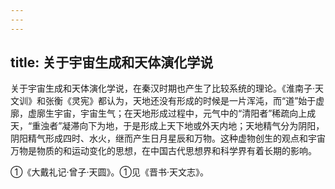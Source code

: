 ```yaml
---
---
---
```

title: 关于宇宙生成和天体演化学说
---



关于宇宙生成和天体演化学说，在秦汉时期也产生了比较系统的理论。《淮南子·天文训》和张衡《灵宪》都认为，天地还没有形成的时候是一片浑沌，而“道”始于虚廓，虚廓生宇宙，宇宙生气；在天地形成过程中，元气中的“清阳者”稀疏向上成天，“重浊者”凝滞向下为地，于是形成上天下地或外天内地；天地精气分为阴阳，阴阳精气形成四时、水火，继而产生日月星辰和万物。这种虚物创生的观点和宇宙万物是物质的和运动变化的思想，在中国古代思想界和科学界有着长期的影响。

①《大戴礼记·曾子·天圆》。①见《晋书·天文志》。